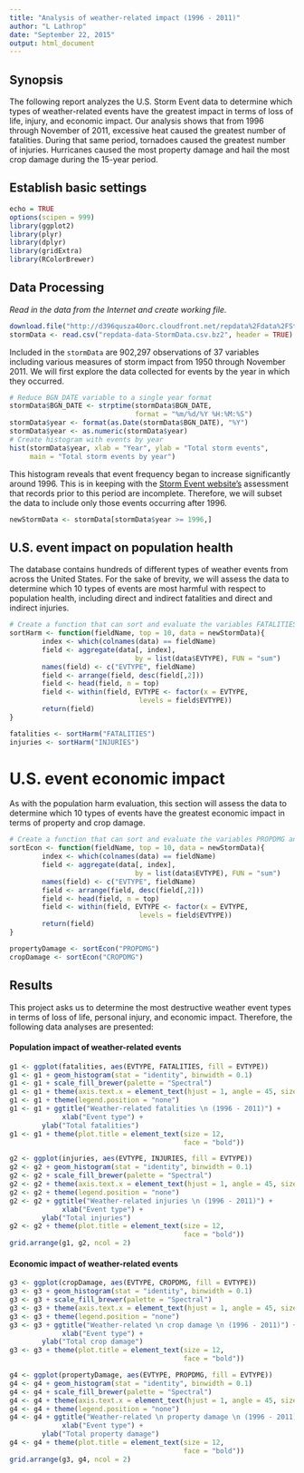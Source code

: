 ```yaml
---
title: "Analysis of weather-related impact (1996 - 2011)"
author: "L Lathrop"
date: "September 22, 2015"
output: html_document
---
```


## Synopsis  
The following report analyzes the U.S. Storm Event data to determine which types of weather-related events have the greatest impact in terms of loss of life, injury, and economic impact. Our analysis shows that from 1996 through November of 2011, excessive heat caused the greatest number of fatalities. During that same period, tornadoes caused the greatest number of injuries. Hurricanes caused the most property damage and hail the most crop damage during the 15-year period.  

## Establish basic settings
```r
echo = TRUE
options(scipen = 999)
library(ggplot2)
library(plyr)
library(dplyr)
library(gridExtra)
library(RColorBrewer)
```
  
## Data Processing  
*Read in the data from the Internet and create working file.*
```r
download.file("http://d396qusza40orc.cloudfront.net/repdata%2Fdata%2FStormData.csv.bz2", destfile = "repdata-data-StormData.csv.bz2", cache = TRUE)
stormData <- read.csv("repdata-data-StormData.csv.bz2", header = TRUE)
```
  
Included in the `stormData` are 902,297 observations of 37 variables including various measures of storm impact from 1950 through November 2011. We will first explore the data collected for events by the year in which they occurred.
```r
# Reduce BGN_DATE variable to a single year format
stormData$BGN_DATE <- strptime(stormData$BGN_DATE, 
                               format = "%m/%d/%Y %H:%M:%S")
stormData$year <- format(as.Date(stormData$BGN_DATE), "%Y")
stormData$year <- as.numeric(stormData$year)
# Create histogram with events by year
hist(stormData$year, xlab = "Year", ylab = "Total storm events",
     main = "Total storm events by year")
```    
  
This histogram reveals that event frequency began to increase significantly around 1996. This is in keeping with the [Storm Event website's](http://ire.org/nicar/database-library/databases/storm-events/) assessment that records prior to this period are incomplete. Therefore, we will subset the data to include only those events occurring after 1996.  
```r
newStormData <- stormData[stormData$year >= 1996,]
```
  
  
## U.S. event impact on population health  
The database contains hundreds of different types of weather events from across the United States. For the sake of brevity, we will assess the data to determine which 10 types of events are most harmful with respect to population health, including direct and indirect fatalities and direct and indirect injuries. 
```r
# Create a function that can sort and evaluate the variables FATALITIES and INJURIES
sortHarm <- function(fieldName, top = 10, data = newStormData){
        index <- which(colnames(data) == fieldName)
        field <- aggregate(data[, index], 
                               by = list(data$EVTYPE), FUN = "sum")
        names(field) <- c("EVTYPE", fieldName)
        field <- arrange(field, desc(field[,2]))
        field <- head(field, n = top)
        field <- within(field, EVTYPE <- factor(x = EVTYPE, 
                                levels = field$EVTYPE))
        return(field)
}

fatalities <- sortHarm("FATALITIES")
injuries <- sortHarm("INJURIES")
```  
  
# U.S. event economic impact  
As with the population harm evaluation, this section will assess the data to determine which 10 types of events have the greatest economic impact in terms of property and crop damage.
```r
# Create a function that can sort and evaluate the variables PROPDMG and CROPDMG
sortEcon <- function(fieldName, top = 10, data = newStormData){
        index <- which(colnames(data) == fieldName)
        field <- aggregate(data[, index], 
                               by = list(data$EVTYPE), FUN = "sum")
        names(field) <- c("EVTYPE", fieldName)
        field <- arrange(field, desc(field[,2]))
        field <- head(field, n = top)
        field <- within(field, EVTYPE <- factor(x = EVTYPE, 
                                levels = field$EVTYPE))
        return(field)
}

propertyDamage <- sortEcon("PROPDMG")
cropDamage <- sortEcon("CROPDMG")
```  
  
## Results  
This project asks us to determine the most destructive weather event types in terms of loss of life, personal injury, and economic impact. Therefore, the following data analyses are presented:  
  
#### Population impact of weather-related events  
```r
g1 <- ggplot(fatalities, aes(EVTYPE, FATALITIES, fill = EVTYPE))
g1 <- g1 + geom_histogram(stat = "identity", binwidth = 0.1)
g1 <- g1 + scale_fill_brewer(palette = "Spectral")
g1 <- g1 + theme(axis.text.x = element_text(hjust = 1, angle = 45, size = 6))
g1 <- g1 + theme(legend.position = "none")
g1 <- g1 + ggtitle("Weather-related fatalities \n (1996 - 2011)") +
             xlab("Event type") + 
        ylab("Total fatalities")
g1 <- g1 + theme(plot.title = element_text(size = 12, 
                                           face = "bold"))

g2 <- ggplot(injuries, aes(EVTYPE, INJURIES, fill = EVTYPE))
g2 <- g2 + geom_histogram(stat = "identity", binwidth = 0.1)
g2 <- g2 + scale_fill_brewer(palette = "Spectral")
g2 <- g2 + theme(axis.text.x = element_text(hjust = 1, angle = 45, size = 6))
g2 <- g2 + theme(legend.position = "none")
g2 <- g2 + ggtitle("Weather-related injuries \n (1996 - 2011)") +
             xlab("Event type") + 
        ylab("Total injuries")
g2 <- g2 + theme(plot.title = element_text(size = 12,
                                           face = "bold"))
grid.arrange(g1, g2, ncol = 2)
``` 
  
#### Economic impact of weather-related events  
```r
g3 <- ggplot(cropDamage, aes(EVTYPE, CROPDMG, fill = EVTYPE))
g3 <- g3 + geom_histogram(stat = "identity", binwidth = 0.1)
g3 <- g3 + scale_fill_brewer(palette = "Spectral")
g3 <- g3 + theme(axis.text.x = element_text(hjust = 1, angle = 45, size = 6))
g3 <- g3 + theme(legend.position = "none")
g3 <- g3 + ggtitle("Weather-related \n crop damage \n (1996 - 2011)") +
             xlab("Event type") + 
        ylab("Total crop damage")
g3 <- g3 + theme(plot.title = element_text(size = 12,
                                           face = "bold"))

g4 <- ggplot(propertyDamage, aes(EVTYPE, PROPDMG, fill = EVTYPE))
g4 <- g4 + geom_histogram(stat = "identity", binwidth = 0.1)
g4 <- g4 + scale_fill_brewer(palette = "Spectral")
g4 <- g4 + theme(axis.text.x = element_text(hjust = 1, angle = 45, size = 6))
g4 <- g4 + theme(legend.position = "none")
g4 <- g4 + ggtitle("Weather-related \n property damage \n (1996 - 2011)") +
             xlab("Event type") + 
        ylab("Total property damage")
g4 <- g4 + theme(plot.title = element_text(size = 12,
                                           face = "bold"))
grid.arrange(g3, g4, ncol = 2)
```
